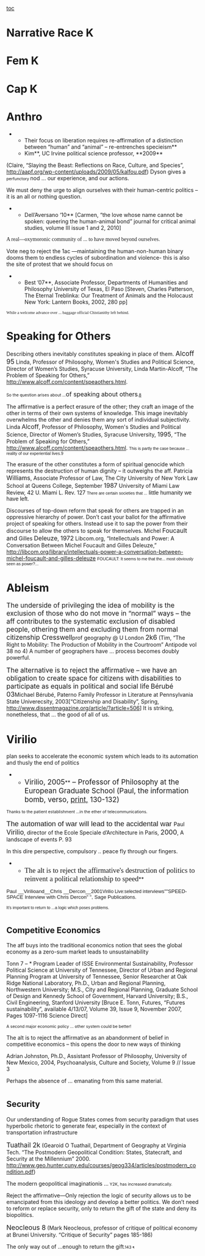 [[toc]]
=Narrative Race K= 

=Fem K= 

=Cap K= 

=Anthro= 
**Their focus on liberation requires re-affirmation of a distinction between “human” and “animal” – re-entrenches specieism**
**Kim**, UC Irvine political science professor, **2009**
(Claire, “Slaying the Beast: Reflections on Race, Culture, and Species”, http://aapf.org/wp-content/uploads/2009/05/kalfou.pdf)
Dyson gives a<span style="font-size: 8pt;"> perfunctory </span>nod ... our experience, and our actions.


We must deny the urge to align ourselves with their human-centric politics – it is an all or nothing question.
**Dell’Aversano ‘10** [Carmen, “the love whose name cannot be spoken: queering the human-animal bond” journal for critical animal studies, volume III issue 1 and 2, 2010]

<span style="font-family: Georgia,serif;">A real―oxymoronic community of ... to have moved beyond ourselves. </span>

Vote neg to reject the 1ac —maintaining the human-non-human binary dooms them to endless cycles of subordination and violence- this is also the site of protest that we should focus on
**Best ’07**, Associate Professor, Departments of Humanities and Philosophy University of Texas, El Paso [Steven, Charles Patterson, The Eternal Treblinka: Our Treatment of Animals and the Holocaust New York: Lantern Books, 2002, 280 pp]

<span style="font-family: Georgia,serif; font-size: 8pt;">While a welcome advance over ... baggage official Chistianithy left behind.</span>



=Speaking for Others= 
Describing others inevitably constitutes speaking in place of them.
<span style="font-size: 13pt;">Alcoff 95</span>
Linda, Professor of Philosophy, Women's Studies and Political Science, Director of Women’s Studies, Syracuse University, Linda Martin-Alcoff, “The Problem of Speaking for Others,” http://www.alcoff.com/content/speaothers.html.

<span style="font-size: 8pt;">So the question arises about ...</span><span style="font-size: 12pt;">of speaking about others</span><span style="font-size: 8pt;">.[[http://www.alcoff.com/content/speaothers.html#footnote8|8]]</span>

The affirmative is a perfect erasure of the other; they craft an image of the other in terms of their own systems of knowledge. This image inevitably overwhelms the other and denies them any sort of individual subjectivity.
Linda <span style="font-size: 12pt;">Alcoff</span>, Professor of Philosophy, Women's Studies and Political Science, Director of Women’s Studies, Syracuse University, <span style="font-size: 12pt;">1995</span>, “The Problem of Speaking for Others,” http://www.alcoff.com/content/speaothers.html.
<span style="font-family: Calibri,sans-serif; font-size: 8pt;">This is partly the case because ... reality of our experiential lives.9</span>

The erasure of the other constitutes a form of spiritual genocide which represents the destruction of human dignity – it outweighs the aff.
Patricia <span style="font-size: 12pt;">Williams</span>, Associate Professor of Law, The City University of New York Law School at Queens College, September <span style="font-size: 12pt;">1987</span> University of Miami Law Review, 42 U. Miami L. Rev. 127
<span style="font-family: Calibri,sans-serif; font-size: 8pt;"> There are certain societies that ...</span><span class="Emphasis2"><span style="font-family: Calibri,sans-serif; font-size: 11pt;"> little humanity we have left.</span></span>

Discourses of top-down reform that speak for others are trapped in an oppressive hierarchy of power. Don’t cast your ballot for the affirmative project of speaking for others. Instead use it to sap the power from their discourse to allow the others to speak for themselves.
Michel <span style="font-size: 12pt;">Foucault and</span> Gilles <span style="font-size: 12pt;">Deleuze</span>, <span style="font-size: 12pt;">1972</span> Libcom.org, “Intellectuals and Power: A Conversation Between Michel Foucault and Gilles Deleuze,” http://libcom.org/library/intellectuals-power-a-conversation-between-michel-foucault-and-gilles-deleuze
<span style="font-family: Calibri,sans-serif; font-size: 8pt;">FOUCAULT: It seems to me that the... most obviously seen as power?...</span>

=Ableism= 
<span style="font-size: 13pt;">The underside of privileging the idea of mobility is the exclusion of those who do not move in “normal” ways – the aff contributes to the systematic exclusion of disabled people, othering them and excluding them from normal citizenship </span>
<span style="font-size: 13pt;">Cresswell</span>prof geography @ U London <span style="font-size: 13pt;">2k6</span> (Tim, “The Right to Mobility: The Production of Mobility in the Courtroom” Antipode vol 38 no 4)
A number of geographers have ... process becomes doubly powerful.


<span style="font-size: 13pt;">The alternative is to reject the affirmative – we have an obligation to create space for citizens with disabilities to participate as equals in political and social life</span>
<span style="font-size: 13pt;">Bérubé 03</span>Michael Bérubé, Paterno Family Professor in Literature at Pennsylvania State Univerecsity, 2003[“Citizenship and Disability”, Spring, [[http://www.dissentmagazine.org/article/?article=506]]]
It is striking, nonetheless, that ... the good of all of us.

=Virilio= 
plan seeks to accelerate the economic system which leads to its automation and thusly the end of politics
**<span style="font-size: 14pt;">Virilio, 2005</span>**<span style="font-size: 14pt;"> – Professor </span><span class="StyleBoldUnderline" style="font-size: 14pt;">of </span><span style="font-size: 14pt;">Philosophy at the European Graduate School (Paul, the information bomb, verso, [[http://www.rhizomes.net/issue8/kuswa.htm|print,]] 130-132) </span>
<span style="font-size: 8pt;">Thanks to the patient establishment ...in the ether of telecommunications.</span>

<span style="font-family: Calibri,sans-serif; font-size: 14pt;">The automation of war will lead to the accidental war </span>
Paul <span style="font-size: 13pt;">Virilio</span>, director of the Ecole Speciale d’Architecture in Paris, <span style="font-size: 13pt;">2000</span>, A landscape of events P. 93

In this dire perspective, <span class="StyleBoldUnderline">compulsory .. peace fly through our fingers.</span>

**<span style="font-family: 'Times New Roman',serif; font-size: 14pt;">The alt is to reject the affirmative's destruction of politics to reinvent a political relationship to speed</span>**
<span style="font-family: Arial,sans-serif; font-size: 10pt;">Paul __Virilioand__Chris __Dercon__2001</span><span style="font-family: Ottawa,sans-serif; font-size: 9pt;">Virilio Live</span><span style="font-family: Arial,sans-serif; font-size: 9pt;">:selected inter</span><span style="font-family: Arial,sans-serif; font-size: 10pt;">views</span><span style="font-family: Ottawa,sans-serif; font-size: 10pt;">""SPEED-SPACE Interview with Chris Dercon" ", Sage Publications.</span>

<span style="font-family: Dutch801RmBT,sans-serif; font-size: 8pt;">It’s important to return to ...a logic which poses problems.</span>

=<span style="font-size: 16pt;">Competitive Economics</span>= 

The aff buys into the traditional economics notion that sees the global economy as a zero-sum market leads to unsustainability

<span class="CiteCardUpSize-HeavyChar">Tonn 7</span> – * Program Leader of ISSE Environmental Sustainability, Professor Political Science at University of Tennessee, Director of Urban and Regional Planning Program at University of Tennessee, Senior Researcher at Oak Ridge National Laboratory, Ph.D., Urban and Regional Planning, Northwestern University; M.S., City and Regional Planning, Graduate School of Design and Kennedy School of Government, Harvard University; B.S., Civil Engineering, Stanford University [Bruce E. Tonn, Futures, “Futures sustainability”, available 4/13/07, Volume 39, Issue 9, November 2007, Pages 1097-1116 Science Direct]

<span style="font-size: 8pt;">A second major economic policy ... other system could be better!</span>


The alt is to reject the affirmative as an abandonment of belief in competitive economics – this opens the door to new ways of thinking

Adrian <span class="CiteCardUpSize-HeavyChar">Johnston</span>, Ph.D., Assistant Professor of Philosophy, University of New Mexico, 200<span class="CiteCardUpSize-HeavyChar">4</span>, Psychoanalysis, Culture and Society, Volume 9 // Issue 3


Perhaps <span class="CardUpSize-LightChar">the absence of ...</span> emanating from this same material.

=<span style="font-size: 16pt;">Security</span>= 

Our understanding of Rogue States comes from security paradigm that uses hyperbolic rhetoric to generate fear, especially in the context of transportation infrastructure

<span style="font-size: 13pt;">Tuathail 2k</span> (Gearoid O Tuathail, Department of Geography at Virginia Tech. “The Postmodern Geopolitical Condition: States, Statecraft, and Security at the Millennium” 2000. [[http://www.geo.hunter.cuny.edu/courses/geog334/articles/postmodern_condition.pdf]])



<span class="StyleBoldUnderline">The </span>modern geopolitical imaginationis ...<span style="font-size: 8pt;"> Y2K, has increased dramatically. </span>



Reject the affirmative—Only rejection the logic of security allows us to be emancipated from this ideology and develop a better politics. We don’t need to reform or replace security, only to return the gift of the state and deny its biopolitics.

<span style="font-size: 13pt;">Neocleous 8</span> (Mark Neocleous, professor of critique of political economy at Brunei University. “Critique of Security” pages 185-186)



The only way out<span class="StyleBoldUnderline"> of ...</span>enough to return the gift<span style="font-size: 8pt;">.143 </span><span style="font-size: 6pt;">¶</span>